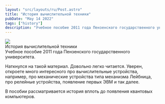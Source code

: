 ```yaml
---
layout: "src/layouts/ru/Post.astro"
title: "История вычислительной техники"
pubDate: "May 14 2022"
tags: ["history"]
description: "Учебное пособие 2011 года Пензенского государственного университета"
---
```


<Link href="/assets/posts/2022/history-of-computing/История_вычислительной_техники_учебное_пособие.pdf">
    <div class="post__attachment">
        <Img src="/assets/icons/file-pdf.png" class="post__attachment-icon" /> 
        <div class="post__attachment-description">
            История вычислительной техники<br />
            Учебное пособие 2011 года Пензенского государственного университета.
        </div>
    </div> 
</Link>

Наткнулся на такой материал. Довольно легко читается. Уверен, откроете много интересного про вычислительные устройства, например, про механические устройства типа механизма Лейбница, про релейные устройства, появление первых ЭВМ и так далее. 

В пособии рассматривается история вплоть до появления квантовых компьютеров.
